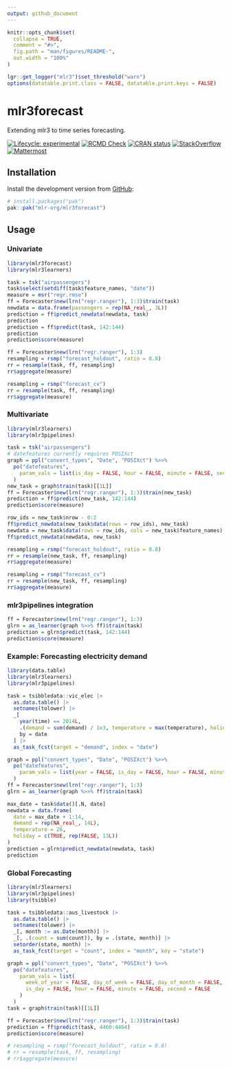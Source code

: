```yaml
---
output: github_document
---
```


```r
knitr::opts_chunk$set(
  collapse = TRUE,
  comment = "#>",
  fig.path = "man/figures/README-",
  out.width = "100%"
)

lgr::get_logger("mlr3")$set_threshold("warn")
options(datatable.print.class = FALSE, datatable.print.keys = FALSE)
```


# mlr3forecast

Extending mlr3 to time series forecasting.

<!-- badges: start -->
[![Lifecycle: experimental](https://img.shields.io/badge/lifecycle-experimental-orange.svg)](https://lifecycle.r-lib.org/articles/stages.html#experimental)
[![RCMD Check](https://github.com/mlr-org/mlr3forecast/actions/workflows/rcmdcheck.yaml/badge.svg)](https://github.com/mlr-org/mlr3forecast/actions/workflows/rcmdcheck.yaml)
[![CRAN status](https://www.r-pkg.org/badges/version/mlr3forecast)](https://CRAN.R-project.org/package=mlr3forecast)
[![StackOverflow](https://img.shields.io/badge/stackoverflow-mlr3-orange.svg)](https://stackoverflow.com/questions/tagged/mlr3)
[![Mattermost](https://img.shields.io/badge/chat-mattermost-orange.svg)](https://lmmisld-lmu-stats-slds.srv.mwn.de/mlr_invite/)
<!-- badges: end -->

```{=gfm}
> [!IMPORTANT]
> This package is in an early stage of development and should be considered experimental.
> If you are interested in experimenting with it, we welcome your feedback!
```

## Installation

Install the development version from [GitHub](https://github.com/):

```r
# install.packages("pak")
pak::pak("mlr-org/mlr3forecast")
```

## Usage

### Univariate

```r
library(mlr3forecast)
library(mlr3learners)

task = tsk("airpassengers")
task$select(setdiff(task$feature_names, "date"))
measure = msr("regr.rmse")
ff = Forecaster$new(lrn("regr.ranger"), 1:3)$train(task)
newdata = data.frame(passengers = rep(NA_real_, 3L))
prediction = ff$predict_newdata(newdata, task)
prediction
prediction = ff$predict(task, 142:144)
prediction
prediction$score(measure)

ff = Forecaster$new(lrn("regr.ranger"), 1:3)
resampling = rsmp("forecast_holdout", ratio = 0.8)
rr = resample(task, ff, resampling)
rr$aggregate(measure)

resampling = rsmp("forecast_cv")
rr = resample(task, ff, resampling)
rr$aggregate(measure)
```

### Multivariate

```r
library(mlr3learners)
library(mlr3pipelines)

task = tsk("airpassengers")
# datefeatures currently requires POSIXct
graph = ppl("convert_types", "Date", "POSIXct") %>>%
  po("datefeatures",
    param_vals = list(is_day = FALSE, hour = FALSE, minute = FALSE, second = FALSE)
  )
new_task = graph$train(task)[[1L]]
ff = Forecaster$new(lrn("regr.ranger"), 1:3)$train(new_task)
prediction = ff$predict(new_task, 142:144)
prediction$score(measure)

row_ids = new_task$nrow - 0:2
ff$predict_newdata(new_task$data(rows = row_ids), new_task)
newdata = new_task$data(rows = row_ids, cols = new_task$feature_names)
ff$predict_newdata(newdata, new_task)

resampling = rsmp("forecast_holdout", ratio = 0.8)
rr = resample(new_task, ff, resampling)
rr$aggregate(measure)

resampling = rsmp("forecast_cv")
rr = resample(new_task, ff, resampling)
rr$aggregate(measure)
```

### mlr3pipelines integration

```r
ff = Forecaster$new(lrn("regr.ranger"), 1:3)
glrn = as_learner(graph %>>% ff)$train(task)
prediction = glrn$predict(task, 142:144)
prediction$score(measure)
```

### Example: Forecasting electricity demand

```r
library(data.table)
library(mlr3learners)
library(mlr3pipelines)

task = tsibbledata::vic_elec |>
  as.data.table() |>
  setnames(tolower) |>
  _[
    year(time) == 2014L,
    .(demand = sum(demand) / 1e3, temperature = max(temperature), holiday = any(holiday)),
    by = date
  ] |>
  as_task_fcst(target = "demand", index = "date")

graph = ppl("convert_types", "Date", "POSIXct") %>>%
  po("datefeatures",
    param_vals = list(year = FALSE, is_day = FALSE, hour = FALSE, minute = FALSE, second = FALSE)
  )
ff = Forecaster$new(lrn("regr.ranger"), 1:3)
glrn = as_learner(graph %>>% ff)$train(task)

max_date = task$data()[.N, date]
newdata = data.frame(
  date = max_date + 1:14,
  demand = rep(NA_real_, 14L),
  temperature = 26,
  holiday = c(TRUE, rep(FALSE, 13L))
)
prediction = glrn$predict_newdata(newdata, task)
prediction
```

### Global Forecasting

```r
library(mlr3learners)
library(mlr3pipelines)
library(tsibble)

task = tsibbledata::aus_livestock |>
  as.data.table() |>
  setnames(tolower) |>
  _[, month := as.Date(month)] |>
  _[, .(count = sum(count)), by = .(state, month)] |>
  setorder(state, month) |>
  as_task_fcst(target = "count", index = "month", key = "state")

graph = ppl("convert_types", "Date", "POSIXct") %>>%
  po("datefeatures",
    param_vals = list(
      week_of_year = FALSE, day_of_week = FALSE, day_of_month = FALSE, day_of_year = FALSE,
      is_day = FALSE, hour = FALSE, minute = FALSE, second = FALSE
    )
  )
task = graph$train(task)[[1L]]

ff = Forecaster$new(lrn("regr.ranger"), 1:3)$train(task)
prediction = ff$predict(task, 4460:4464)
prediction$score(measure)

# resampling = rsmp("forecast_holdout", ratio = 0.8)
# rr = resample(task, ff, resampling)
# rr$aggregate(measure)
```